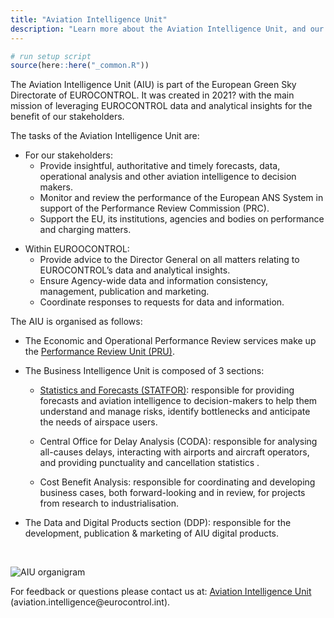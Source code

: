 ```yaml
---
title: "Aviation Intelligence Unit"
description: "Learn more about the Aviation Intelligence Unit, and our functions."
---
```

```r
# run setup script
source(here::here("_common.R"))
```

The Aviation Intelligence Unit (AIU) is part of the European Green Sky Directorate of EUROCONTROL. It was created in 2021? with the main mission of leveraging EUROCONTROL data and analytical insights for the benefit of our stakeholders.


The tasks of the Aviation Intelligence Unit are:

* For our stakeholders:
  * Provide insightful, authoritative and timely forecasts, data, operational analysis and other aviation intelligence to decision makers.
  * Monitor and review the performance of the European ANS System in support of the Performance Review Commission (PRC).
  * Support the EU, its institutions, agencies and bodies on performance and charging matters.

<div> </div>
+ Within EUROOCONTROL:
  + Provide advice to the Director General on all matters relating to EUROCONTROL’s data and analytical insights.
  + Ensure Agency-wide data and information consistency, management, publication and marketing.
  + Coordinate responses to requests for data and information.

<div class = "row">

<div class = "col-md-6">
The AIU is organised as follows:

* The Economic and Operational Performance Review services make up the [Performance Review Unit (PRU)](/about/us).

* The Business Intelligence Unit is composed of 3 sections:

  + [Statistics and Forecasts (STATFOR)](https://www.eurocontrol.int/forecasting): responsible for providing forecasts and aviation intelligence to decision-makers to help them understand and manage risks, identify bottlenecks and anticipate the needs of airspace users.

  + Central Office for Delay Analysis (CODA): responsible for analysing all-causes delays, interacting with airports and aircraft operators, and providing punctuality and cancellation statistics .

  + Cost Benefit Analysis: responsible for coordinating and developing business cases, both forward-looking and in review, for projects from research to industrialisation.

* The Data and Digital Products section (DDP): responsible for the development, publication & marketing of AIU digital products.

</div>

<div class = "col-md-6">
<br>

<img src="/images/aiu-organigram.png" alt="AIU organigram">

</div>
</div>

For feedback or questions please contact us at:
[Aviation Intelligence Unit](mailto:aviation.intelligence@eurocontrol.int)
(aviation.intelligence@eurocontrol.int).


